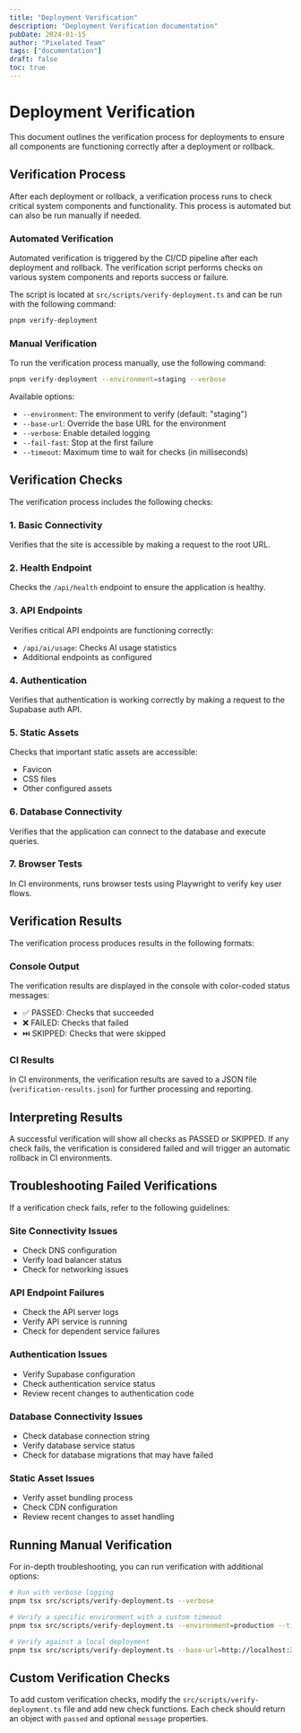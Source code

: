 ```yaml
---
title: "Deployment Verification"
description: "Deployment Verification documentation"
pubDate: 2024-01-15
author: "Pixelated Team"
tags: ["documentation"]
draft: false
toc: true
---
```


# Deployment Verification

This document outlines the verification process for deployments to ensure all components are functioning correctly after a deployment or rollback.

## Verification Process

After each deployment or rollback, a verification process runs to check critical system components and functionality. This process is automated but can also be run manually if needed.

### Automated Verification

Automated verification is triggered by the CI/CD pipeline after each deployment and rollback. The verification script performs checks on various system components and reports success or failure.

The script is located at `src/scripts/verify-deployment.ts` and can be run with the following command:

```bash
pnpm verify-deployment
```

### Manual Verification

To run the verification process manually, use the following command:

```bash
pnpm verify-deployment --environment=staging --verbose
```

Available options:

- `--environment`: The environment to verify (default: "staging")
- `--base-url`: Override the base URL for the environment
- `--verbose`: Enable detailed logging
- `--fail-fast`: Stop at the first failure
- `--timeout`: Maximum time to wait for checks (in milliseconds)

## Verification Checks

The verification process includes the following checks:

### 1. Basic Connectivity

Verifies that the site is accessible by making a request to the root URL.

### 2. Health Endpoint

Checks the `/api/health` endpoint to ensure the application is healthy.

### 3. API Endpoints

Verifies critical API endpoints are functioning correctly:

- `/api/ai/usage`: Checks AI usage statistics
- Additional endpoints as configured

### 4. Authentication

Verifies that authentication is working correctly by making a request to the Supabase auth API.

### 5. Static Assets

Checks that important static assets are accessible:

- Favicon
- CSS files
- Other configured assets

### 6. Database Connectivity

Verifies that the application can connect to the database and execute queries.

### 7. Browser Tests

In CI environments, runs browser tests using Playwright to verify key user flows.

## Verification Results

The verification process produces results in the following formats:

### Console Output

The verification results are displayed in the console with color-coded status messages:

- ✅ PASSED: Checks that succeeded
- ❌ FAILED: Checks that failed
- ⏭️ SKIPPED: Checks that were skipped

### CI Results

In CI environments, the verification results are saved to a JSON file (`verification-results.json`) for further processing and reporting.

## Interpreting Results

A successful verification will show all checks as PASSED or SKIPPED. If any check fails, the verification is considered failed and will trigger an automatic rollback in CI environments.

## Troubleshooting Failed Verifications

If a verification check fails, refer to the following guidelines:

### Site Connectivity Issues

- Check DNS configuration
- Verify load balancer status
- Check for networking issues

### API Endpoint Failures

- Check the API server logs
- Verify API service is running
- Check for dependent service failures

### Authentication Issues

- Verify Supabase configuration
- Check authentication service status
- Review recent changes to authentication code

### Database Connectivity Issues

- Check database connection string
- Verify database service status
- Check for database migrations that may have failed

### Static Asset Issues

- Verify asset bundling process
- Check CDN configuration
- Review recent changes to asset handling

## Running Manual Verification

For in-depth troubleshooting, you can run verification with additional options:

```bash
# Run with verbose logging
pnpm tsx src/scripts/verify-deployment.ts --verbose

# Verify a specific environment with a custom timeout
pnpm tsx src/scripts/verify-deployment.ts --environment=production --timeout=60000

# Verify against a local deployment
pnpm tsx src/scripts/verify-deployment.ts --base-url=http://localhost:3000
```

## Custom Verification Checks

To add custom verification checks, modify the `src/scripts/verify-deployment.ts` file and add new check functions. Each check should return an object with `passed` and optional `message` properties.
